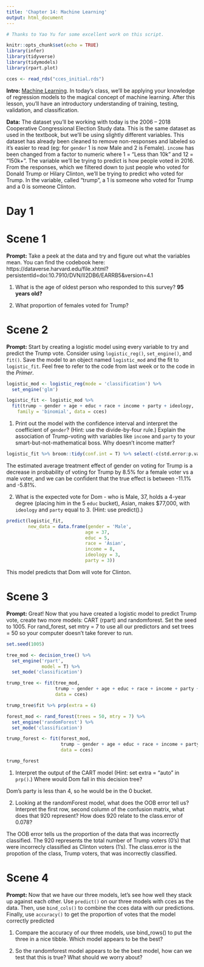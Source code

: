 ```yaml
---
title: 'Chapter 14: Machine Learning'
output: html_document
---
```


```r
# Thanks to Yao Yu for some excellent work on this script.

knitr::opts_chunk$set(echo = TRUE)
library(infer)
library(tidyverse)
library(tidymodels)
library(rpart.plot)

cces <- read_rds("cces_initial.rds")
```

**Intro:** [Machine Learning](https://davidkane9.github.io/PPBDS/14-machine-learning.html). In today's class, we'll be applying your knowledge of regression models to the magical concept of machine learning. After this lesson, you'll have an introductory understanding of training, testing, validation, and classification.

**Data:** The dataset you'll be working with today is the 2006 -- 2018 Cooperative Congressional Election Study data. This is the same dataset as used in the textbook, but we'll be using slightly different variables. This dataset has already been cleaned to remove non-responses and labeled so it's easier to read (eg: for `gender` 1 is now Male and 2 is Female). `income` has been changed from a factor to numeric where 1 = "Less than 10k" and 12 = "150k+". The variable we'll be trying to predict is how people voted in 2016. From the responses, which we filtered down to just people who voted for Donald Trump or Hilary Clinton, we'll be trying to predict who voted for Trump. In the variable, called "trump", a 1 is someone who voted for Trump and a 0 is someone Clinton.

# Day 1

# Scene 1

**Prompt:** Take a peek at the data and try and figure out what the variables mean. You can find the codebook here: https://dataverse.harvard.edu/file.xhtml?persistentId=doi:10.7910/DVN/II2DB6/EARRB5&version=4.1 

1) What is the age of oldest person who responded to this survey? 
**95 years old?**

2) What proportion of females voted for Trump? 


# Scene 2

**Prompt:** Start by creating a logistic model using every variable to try and predict the Trump vote. Consider using `logistic_reg()`, `set_engine()`, and `fit()`. Save the model to an object named `logistic_mod` and the fit to `logistic_fit`. Feel free to refer to the code from last week or to the code in the *Primer*.

```r
logistic_mod <- logistic_reg(mode = 'classification') %>%
  set_engine('glm') 

logistic_fit <- logistic_mod %>%
  fit(trump ~ gender + age + educ + race + income + party + ideology,
    family = 'binomial', data = cces)
```


1) Print out the model with the confidence interval and interpret the coefficient of `gender`? (Hint: use the divide-by-four rule.) Explain the association of Trump-voting with variables like `income` and `party` to your smart-but-not-mathematical boss. Why doesn't income matter?

```r
logistic_fit %>% broom::tidy(conf.int = T) %>% select(-c(std.error:p.value))
```

The estimated average treatment effect of gender on voting for Trump is a decrease in probability of voting for Trump by 8.5% for a female voter vs a male voter, and we can be confident that the true effect is between -11.1% and -5.81%.

2) What is the expected vote for Dom - who is Male, 37, holds a 4-year degree (placing him in the 5 `educ` bucket), Asian, makes $77,000, with `ideology` and `party` equal to 3. (Hint: use predict().)

```r
predict(logistic_fit,
        new_data = data.frame(gender = 'Male',
                             age = 37,
                             educ = 5,
                             race = 'Asian',
                             income = 8,
                             ideology = 3,
                             party = 3))
```

This model predicts that Dom will vote for Clinton.

# Scene 3

**Prompt:** Great! Now that you have created a logistic model to predict Trump vote, create two more models: CART (rpart) and randomforest. Set the seed to 1005. For rand_forest, set mtry = 7 to use all our predictors and set trees = 50 so your computer doesn't take forever to run.

```r
set.seed(1005)

tree_mod <- decision_tree() %>%
  set_engine('rpart',
             model = T) %>%
  set_mode('classification')

trump_tree <- fit(tree_mod,
                  trump ~ gender + age + educ + race + income + party + ideology,
                  data = cces)

trump_tree$fit %>% prp(extra = 6)

forest_mod <- rand_forest(trees = 50, mtry = 7) %>%
  set_engine('randomForest') %>%
  set_mode('classification')

trump_forest <- fit(forest_mod,
                    trump ~ gender + age + educ + race + income + party + ideology,
                    data = cces)

trump_forest
```


1) Interpret the output of the CART model (Hint: set extra = "auto" in `prp()`.) Where would Dom fall in this decision tree? 

Dom's party is less than 4, so he would be in the $0$ bucket. 

2) Looking at the randomForest model, what does the OOB error tell us? Interpret the first row, second column of the confusion matrix, what does that 920 represent? How does 920 relate to the class.error of 0.078?

The OOB error tells us the proportion of the data that was incorrectly classified. The 920 represents the total number of Trump voters (0's) that were incorrecly classified as Clinton voters (1's). The class.error is the propotion of the class, Trump voters, that was incorrectly classified.

# Scene 4

**Prompt:** Now that we have our three models, let's see how well they stack up against each other. Use `predict()` on our three models with cces as the data. Then, use `bind_cols()` to combine the cces data with our predictions. Finally, use `accuracy()` to get the proportion of votes that the model correctly predicted

1) Compare the accuracy of our three models, use bind_rows() to put the three in a nice tibble. Which model appears to be the best?

2) So the randomforest model appears to be the best model, how can we test that this is true? What should we worry about?

